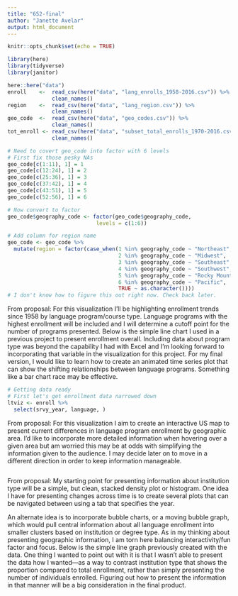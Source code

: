 ```yaml
---
title: "652-final"
author: "Janette Avelar"
output: html_document
---
```


```r
knitr::opts_chunk$set(echo = TRUE)
```

```r
library(here)
library(tidyverse)
library(janitor)
```

```r
here::here("data")
enroll    <-  read_csv(here("data", "lang_enrolls_1958-2016.csv")) %>% 
              clean_names()
region    <-  read_csv(here("data", "lang_region.csv")) %>% 
              clean_names()
geo_code  <-  read_csv(here("data", "geo_codes.csv")) %>% 
              clean_names()
tot_enroll <- read_csv(here("data", "subset_total_enrolls_1970-2016.csv")) %>% 
              clean_names()
```

```r
# Need to covert geo_code into factor with 6 levels
# First fix those pesky NAs
geo_code[c(1:11), 1] = 1
geo_code[c(12:24), 1] = 2
geo_code[c(25:36), 1] = 3
geo_code[c(37:42), 1] = 4
geo_code[c(43:51), 1] = 5
geo_code[c(52:56), 1] = 6

# Now convert to factor
geo_code$geography_code <- factor(geo_code$geography_code,
                            levels = c(1:6))

# Add column for region name
geo_code <- geo_code %>% 
  mutate(region = factor(case_when(1 %in% geography_code ~ "Northeast",
                                   2 %in% geography_code ~ "Midwest",
                                   3 %in% geography_code ~ "Southeast",
                                   4 %in% geography_code ~ "Southwest",
                                   5 %in% geography_code ~ "Rocky Mountain",
                                   6 %in% geography_code ~ "Pacific",
                                   TRUE ~ as.character())))
# I don't know how to figure this out right now. Check back later.
```

From proposal: 
For this visualization I’ll be highlighting enrollment trends since 1958 by language program/course type. Language programs with the highest enrollment will be included and I will determine a cutoff point for the number of programs presented. Below is the simple line chart I used in a previous project to present enrollment overall. Including data about program type was beyond the capability I had with Excel and I’m looking forward to incorporating that variable in the visualization for this project. For my final version, I would like to learn how to create an animated time series plot that can show the shifting relationships between language programs. Something like a bar chart race may be effective.

```r
# Getting data ready
# First let's get enrollment data narrowed down
ltviz <- enroll %>% 
  select(srvy_year, language, )
```

From proposal:
For this visualization I aim to create an interactive US map to present current differences in language program enrollment by geographic area. I’d like to incorporate more detailed information when hovering over a given area but am worried this may be at odds with simplifying the information given to the audience. I may decide later on to move in a different direction in order to keep information manageable.

```r

```

From proposal:
My starting point for presenting information about institution type will be a simple, but clean, stacked density plot or histogram. One idea I have for presenting changes across time is to create several plots that can be navigated between using a tab that specifies the year.

An alternate idea is to incorporate bubble charts, or a moving bubble graph, which would pull central information about all language enrollment into smaller clusters based on institution or degree type. As in my thinking about presenting geographic information, I am torn here balancing interactivity/fun factor and focus. Below is the simple line graph previously created with the data. One thing I wanted to point out with it is that I wasn’t able to present the data how I wanted—as a way to contrast institution type that shows the proportion compared to total enrollment, rather than simply presenting the number of individuals enrolled. Figuring out how to present the information in that manner will be a big consideration in the final product.

```r

```

